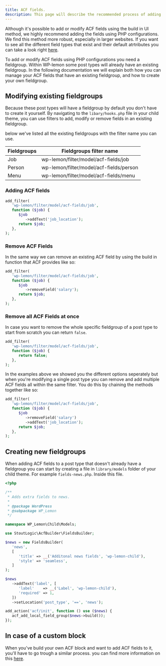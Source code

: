 ```yaml
---
title: ACF fields.
description: This page will describe the recommended process of adding additional field groups using ACF builder.
---
```


Although it's possible to add or modify ACF fields using the build in UI method, we highly recommend adding the fields using PHP configurations. We find this method more robust, especially in larger websites.
If you want to see all the different field types that exist and their default atrtributes you can take a look right [here](https://github.com/StoutLogic/acf-builder/wiki/field-types).

To add or modify ACF fields using PHP configurations you need a fieldgroup. Within WP-lemon some post types will already have an existing fieldgroup. 
In the following documentation we will explain both how you can manage your ACF fields that have an existing fieldgroup, and how to create your own fieldgroup.




## Modifying existing fieldgroups
Because these post types will have a fieldgroup by default you don't have to create it yourself. 
By navigating to the `libary/hooks.php` file in your child theme, you can use filters to add, modify or remove fields in an existing fieldgroup.

below we've listed all the existing fieldgroups with the filter name you can use.

| **Fieldgroups**          | **Fieldgroups filter name**    |
|------------------------|------------------------|
| Job                    | wp-lemon/filter/model/acf-fields/job  |
| Person                 | wp-lemon/filter/model/acf-fields/person  |
| Menu                   | wp-lemon/filter/model/acf-fields/menu  |


### Adding ACF fields
```php 
add_filter(
   'wp-lemon/filter/model/acf-fields/job',
   function ($job) {
      $job
         ->addText('job_location');
      return $job;
   },
);
```

### Remove ACF Fields
In the same way we can remove an existing ACF field by using the build in function that ACF provides like so:
```php
add_filter(
   'wp-lemon/filter/model/acf-fields/job',
   function ($job) {
      $job
         ->removeField('salary');
      return $job;
   },
);
```

### Remove all ACF Fields at once
In case you want to remove the whole specific fieldgroup of a post type to start from scratch you can return `false`.

```php
add_filter(
   'wp-lemon/filter/model/acf-fields/job',
   function ($job) {
      return false;
   },
);
```


In the examples above we showed you the different options seperately but when you're modifying a single post type you can remove and add multiple ACF fields all within the same filter. You do this by chaining the methods together like so:
```php 
add_filter(
   'wp-lemon/filter/model/acf-fields/job',
   function ($job) {
      $job
         ->removeField('salary')
         ->addText('job_location');
      return $job;
   },
);
```






## Creating new fieldgroups
When adding ACF fields to a post type that doesn't already have a fieldgroup you can start by creating a file in `library/models` folder of your child theme.
For example `fields-news.php`. Inside this file.

```php 
<?php

/**
 * Adds extra fields to news.
 *
 * @package WordPress
 * @subpackage WP_Lemon
 */

namespace WP_Lemon\Child\Models;

use StoutLogic\AcfBuilder\FieldsBuilder;

$news = new FieldsBuilder(
   'news',
   [
      'title' => __('Additonal news fields', 'wp-lemon-child'),
      'style' => 'seamless',
   ]
);

$news
   ->addText('label', [
      'label'    => __('Label', 'wp-lemon-child'),
      'required' => 1,
   ])
   ->setLocation('post_type', '==', 'news');

add_action('acf/init', function () use ($news) {
   acf_add_local_field_group($news->build());
});
```






## In case of a custom block
When you've build your own ACF block and want to add ACF fields to it, you'll have to go trough a similar process. you can find more information on this  [here](/extend/add-blocks#block-with-custom-acf-fields).